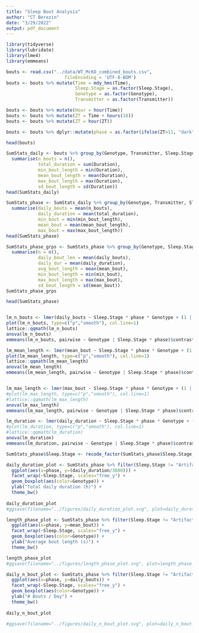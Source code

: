 ---
title: "Sleep Bout Analysis"
author: "CT Berezin"
date: "3/29/2022"
output: pdf_document
---

```{r setup, include=FALSE}
library(tidyverse)
library(lubridate)
library(lme4)
library(emmeans)
```

```{r}
bouts <- read.csv("../data/WT_McKO_combined_bouts.csv",
                      fileEncoding = 'UTF-8-BOM')
bouts <- bouts %>% mutate(Time = mdy_hms(Time),
                          Sleep.Stage = as.factor(Sleep.Stage),
                          Genotype = as.factor(Genotype),
                          Transmitter = as.factor(Transmitter))

bouts <- bouts %>% mutate(Hour = hour(Time))
bouts <- bouts %>% mutate(ZT = Time + hours(18))
bouts <- bouts %>% mutate(ZT = hour(ZT))

bouts <- bouts %>% dplyr::mutate(phase = as.factor(ifelse(ZT>11, "dark", "light")))

head(bouts)
```

```{r}
SumStats_daily <- bouts %>% group_by(Genotype, Transmitter, Sleep.Stage, Day, phase) %>% 
  summarise(n_bouts = n(),
            total_duration = sum(Duration),
            min_bout_length = min(Duration),
            mean_bout_length = mean(Duration),
            max_bout_length = max(Duration),
            sd_bout_length = sd(Duration))
head(SumStats_daily)

SumStats_phase <- SumStats_daily %>% group_by(Genotype, Transmitter, Sleep.Stage, phase) %>% 
  summarise(daily_bouts = mean(n_bouts),
            daily_duration = mean(total_duration),
            min_bout = min(min_bout_length),
            mean_bout = mean(mean_bout_length),
            max_bout = max(max_bout_length))
head(SumStats_phase)
```

```{r}
SumStats_phase_grps <- SumStats_phase %>% group_by(Genotype, Sleep.Stage, phase) %>% 
  summarise(n = n(),
            daily_bout_len = mean(daily_bouts),
            daily_dur = mean(daily_duration),
            avg_bout_length = mean(mean_bout),
            min_bout_length = min(min_bout),
            max_bout_length = max(max_bout),
            sd_bout_length = sd(mean_bout))
SumStats_phase_grps
```

```{r}
head(SumStats_phase)


lm_n_bouts <- lmer(daily_bouts ~ Sleep.Stage * phase * Genotype + (1 | Transmitter), data=SumStats_phase)
plot(lm_n_bouts, type=c("p","smooth"), col.line=1)
lattice::qqmath(lm_n_bouts)
anova(lm_n_bouts)
emmeans(lm_n_bouts, pairwise ~ Genotype | Sleep.Stage * phase)$contrasts

lm_mean_length <- lmer(mean_bout ~ Sleep.Stage * phase * Genotype + (1 | Transmitter), data=SumStats_phase)
plot(lm_mean_length, type=c("p","smooth"), col.line=1)
lattice::qqmath(lm_mean_length)
anova(lm_mean_length)
emmeans(lm_mean_length, pairwise ~ Genotype | Sleep.Stage * phase)$contrasts


lm_max_length <- lmer(max_bout ~ Sleep.Stage * phase * Genotype + (1 | Transmitter), data=SumStats_phase)
#plot(lm_max_length, type=c("p","smooth"), col.line=1)
#lattice::qqmath(lm_max_length)
anova(lm_max_length)
emmeans(lm_max_length, pairwise ~ Genotype | Sleep.Stage * phase)$contrasts

lm_duration <- lmer(daily_duration ~ Sleep.Stage * phase * Genotype + (1 | Transmitter), data=SumStats_phase)
#plot(lm_duration, type=c("p","smooth"), col.line=1)
#lattice::qqmath(lm_duration)
anova(lm_duration)
emmeans(lm_duration, pairwise ~ Genotype | Sleep.Stage * phase)$contrasts
```

```{r}
SumStats_phase$Sleep.Stage <- recode_factor(SumStats_phase$Sleep.Stage, S = "SWS", P = "REM", X = "Artifact", W = "Wake")

daily_duration_plot <- SumStats_phase %>% filter(Sleep.Stage != "Artifact") %>% 
  ggplot(aes(x=phase, y=(daily_duration/3600))) +
  facet_wrap(~Sleep.Stage, scales="free_y") +
  geom_boxplot(aes(color=Genotype)) +
  ylab("Total daily duration (h)") +
  theme_bw()
  
daily_duration_plot
#ggsave(filename="../figures/daily_duration_plot.svg", plot=daily_duration_plot, height=4, width=7)

length_phase_plot <- SumStats_phase %>% filter(Sleep.Stage != "Artifact") %>% 
  ggplot(aes(x=phase, y=mean_bout)) +
  facet_wrap(~Sleep.Stage, scales="free_y") +
  geom_boxplot(aes(color=Genotype)) +
  ylab("Average bout length (s)") +
  theme_bw()

length_phase_plot
#ggsave(filename="../figures/length_phase_plot.svg", plot=length_phase_plot, height=4, width=7)

daily_n_bout_plot <- SumStats_phase %>% filter(Sleep.Stage != "Artifact") %>% 
  ggplot(aes(x=phase, y=daily_bouts)) +
  facet_wrap(~Sleep.Stage, scales="free_y") +
  geom_boxplot(aes(color=Genotype)) +
  ylab("# Bouts / Day") +
  theme_bw()
  
daily_n_bout_plot

#ggsave(filename="../figures/daily_n_bout_plot.svg", plot=daily_n_bout_plot, height=4, width=7)
```
